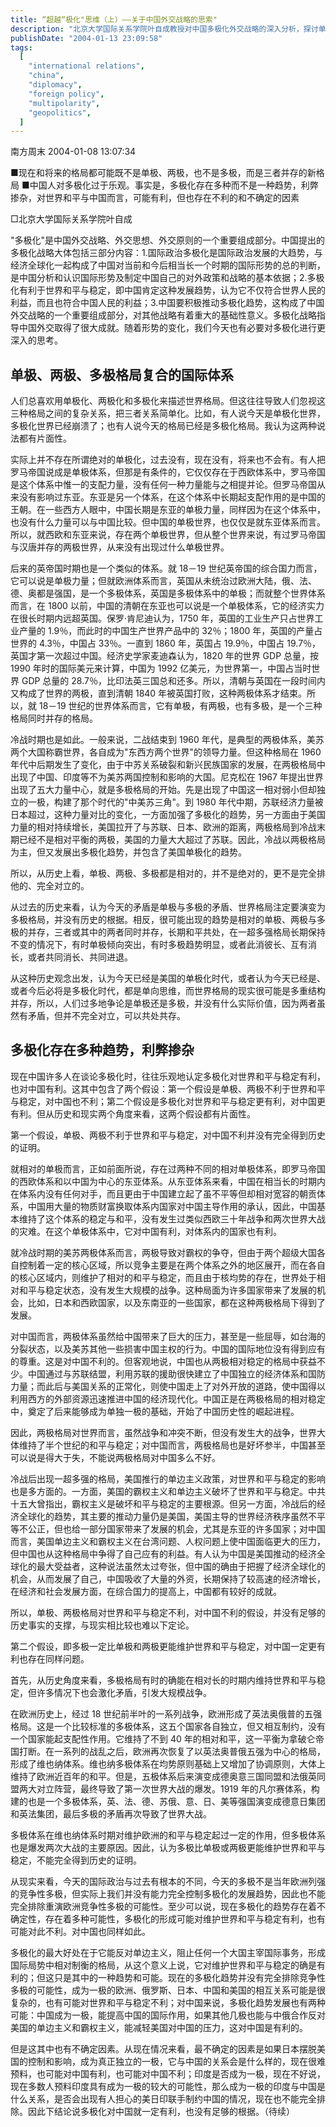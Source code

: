 ```yaml
---
title: “超越“极化"思维（上）——关于中国外交战略的思索"
description: "北京大学国际关系学院叶自成教授对中国多极化外交战略的深入分析，探讨单极、两极和多极格局的复合性，质疑多极化必然有利于世界和平与中国利益的假设。"
publishDate: "2004-01-13 23:09:58"
tags:
  [
    "international relations",
    "china",
    "diplomacy",
    "foreign policy",
    "multipolarity",
    "geopolitics",
  ]
---
```


南方周末 2004-01-08 13:07:34

■现在和将来的格局都可能既不是单极、两极，也不是多极，而是三者并存的新格局
■中国人对多极化过于乐观。事实是，多极化存在多种而不是一种趋势，利弊掺杂，对世界和平与中国而言，可能有利，但也存在不利的和不确定的因素

□北京大学国际关系学院叶自成

"多极化"是中国外交战略、外交思想、外交原则的一个重要组成部分。中国提出的多极化战略大体包括三部分内容：1.国际政治多极化是国际政治发展的大趋势，与经济全球化一起构成了中国对当前和今后相当长一个时期的国际形势的总的判断，是中国分析和认识国际形势及制定中国自己的对外政策和战略的基本依据；2.多极化有利于世界和平与稳定，即中国肯定这种发展趋势，认为它不仅符合世界人民的利益，而且也符合中国人民的利益；3.中国要积极推动多极化趋势，这构成了中国外交战略的一个重要组成部分，对其他战略有着重大的基础性意义。多极化战略指导中国外交取得了很大成就。随着形势的变化，我们今天也有必要对多极化进行更深入的思考。

## 单极、两极、多极格局复合的国际体系

人们总喜欢用单极化、两极化和多极化来描述世界格局。但这往往导致人们忽视这三种格局之间的复杂关系，把三者关系简单化。比如，有人说今天是单极化世界，多极化世界已经崩溃了；也有人说今天的格局已经是多极化格局。我认为这两种说法都有片面性。

实际上并不存在所谓绝对的单极化，过去没有，现在没有，将来也不会有。有人把罗马帝国说成是单极体系，但那是有条件的，它仅仅存在于西欧体系中，罗马帝国是这个体系中惟一的支配力量，没有任何一种力量能与之相提并论。但罗马帝国从来没有影响过东亚。东亚是另一个体系，在这个体系中长期起支配作用的是中国的王朝。在一些西方人眼中，中国长期是东亚的单极力量，同样因为在这个体系中，也没有什么力量可以与中国比较。但中国的单极世界，也仅仅是就东亚体系而言。所以，就西欧和东亚来说，存在两个单极世界，但从整个世界来说，有过罗马帝国与汉唐并存的两极世界，从来没有出现过什么单极世界。

后来的英帝国时期也是一个类似的体系。就 18－19 世纪英帝国的综合国力而言，它可以说是单极力量；但就欧洲体系而言，英国从未统治过欧洲大陆，俄、法、德、奥都是强国，是一个多极体系，英国是多极体系中的单极；而就整个世界体系而言，在 1800 以前，中国的清朝在东亚也可以说是一个单极体系，它的经济实力在很长时期内远超英国。保罗·肯尼迪认为，1750 年，英国的工业生产只占世界工业产量的 1.9％，而此时的中国生产世界产品中的 32％；1800 年，英国的产量占世界的 4.3％，中国占 33％。一直到 1860 年，英国占 19.9％，中国占 19.7％，英国才第一次超过中国。经济史学家麦迪森认为，1820 年的世界 GDP 总量，按 1990 年时的国际美元来计算，中国为 1992 亿美元，为世界第一，中国占当时世界 GDP 总量的 28.7％，比印法英三国总和还多。所以，清朝与英国在一段时间内又构成了世界的两极，直到清朝 1840 年被英国打败，这种两极体系才结束。所以，就 18－19 世纪的世界体系而言，它有单极，有两极，也有多极，是一个三种格局同时并存的格局。

冷战时期也是如此。一般来说，二战结束到 1960 年代，是典型的两极体系，美苏两个大国称霸世界，各自成为"东西方两个世界"的领导力量。但这种格局在 1960 年代中后期发生了变化，由于中苏关系破裂和新兴民族国家的发展，在两极格局中出现了中国、印度等不为美苏两国控制和影响的大国。尼克松在 1967 年提出世界出现了五大力量中心，就是多极格局的开始。先是出现了中国这一相对弱小但却独立的一极，构建了那个时代的"中美苏三角"。到 1980 年代中期，苏联经济力量被日本超过，这种力量对比的变化，一方面加强了多极化的趋势，另一方面由于美国力量的相对持续增长，美国拉开了与苏联、日本、欧洲的距离，两极格局到冷战末期已经不是相对平衡的两极，美国的力量大大超过了苏联。因此，冷战以两极格局为主，但又发展出多极化趋势，并包含了美国单极化的趋势。

所以，从历史上看，单极、两极、多极都是相对的，并不是绝对的，更不是完全排他的、完全对立的。

从过去的历史来看，认为今天的矛盾是单极与多极的矛盾、世界格局注定要演变为多极格局，并没有历史的根据。相反，很可能出现的趋势是相对的单极、两极与多极的并存，三者或其中的两者同时并存，长期和平共处，在一超多强格局长期保持不变的情况下，有时单极倾向突出，有时多极趋势明显，或者此消彼长、互有消长，或者共同消长、共同进退。

从这种历史观念出发，认为今天已经是美国的单极化时代，或者认为今天已经是、或者今后必将是多极化时代，都是单向思维，而世界格局的现实很可能是多重结构并存，所以，人们过多地争论是单极还是多极，并没有什么实际价值，因为两者虽然有矛盾，但并不完全对立，可以共处共存。

## 多极化存在多种趋势，利弊掺杂

现在中国许多人在谈论多极化时，往往乐观地认定多极化对世界和平与稳定有利，也对中国有利。这其中包含了两个假设：第一个假设是单极、两极不利于世界和平与稳定，对中国也不利；第二个假设是多极化对世界和平与稳定更有利，对中国更有利。但从历史和现实两个角度来看，这两个假设都有片面性。

第一个假设，单极、两极不利于世界和平与稳定，对中国不利并没有完全得到历史的证明。

就相对的单极而言，正如前面所说，存在过两种不同的相对单极体系，即罗马帝国的西欧体系和以中国为中心的东亚体系。从东亚体系来看，中国在相当长的时期内在体系内没有任何对手，而且更由于中国建立起了虽不平等但却相对宽容的朝贡体系，中国用大量的物质财富换取体系内国家对中国主导作用的承认，因此，中国基本维持了这个体系的稳定与和平，没有发生过类似西欧三十年战争和两次世界大战的灾难。在这个单极体系中，它对中国有利，对体系内的国家也有利。

就冷战时期的美苏两极体系而言，两极导致对霸权的争夺，但由于两个超级大国各自控制着一定的核心区域，所以竞争主要是在两个体系之外的地区展开，而在各自的核心区域内，则维护了相对的和平与稳定，而且由于核均势的存在，世界处于相对和平与稳定状态，没有发生大规模的战争。这种局面为许多国家带来了发展的机会，比如，日本和西欧国家，以及东南亚的一些国家，都在这种两极格局下得到了发展。

对中国而言，两极体系虽然给中国带来了巨大的压力，甚至是一些屈辱，如台海的分裂状态，以及美苏其他一些损害中国主权的行为。中国的国际地位没有得到应有的尊重。这是对中国不利的。但客观地说，中国也从两极相对稳定的格局中获益不少。中国通过与苏联结盟，利用苏联的援助很快建立了中国独立的经济体系和国防力量；而此后与美国关系的正常化，则使中国走上了对外开放的道路，使中国得以利用西方的外部资源迅速推进中国的经济现代化。中国正是在两极格局的相对稳定中，奠定了后来能够成为单独一极的基础，开始了中国历史性的崛起进程。

因此，两极格局对世界而言，虽然战争和冲突不断，但没有发生大的战争，世界大体维持了半个世纪的和平与稳定；对中国而言，两极格局也是好坏参半，中国甚至可以说是得大于失，不能说两极格局对中国多么不好。

冷战后出现一超多强的格局，美国推行的单边主义政策，对世界和平与稳定的影响也是多方面的。一方面，美国的霸权主义和单边主义破坏了世界和平与稳定。中共十五大曾指出，霸权主义是破坏和平与稳定的主要根源。但另一方面，冷战后的经济全球化的趋势，其主要的推动力量仍是美国，美国主导的世界经济秩序虽然不平等不公正，但也给一部分国家带来了发展的机会，尤其是东亚的许多国家；对中国而言，美国单边主义和霸权主义在台湾问题、人权问题上使中国面临更大的压力，但中国也从这种格局中争得了自己应有的利益。有人认为中国是美国推动的经济全球化的最大受益者，这种说法虽然太过夸张，但中国的确由于把握了经济全球化的机会，从而发展了自己，中国吸收了大量的外资，长期保持了较高速的经济增长，在经济和社会发展方面，在综合国力的提高上，中国都有较好的成就。

所以，单极、两极格局对世界和平与稳定不利，对中国不利的假设，并没有足够的历史事实的支撑，与现实相比较也难以下定论。

第二个假设，即多极一定比单极和两极更能维护世界和平与稳定，对中国一定更有利也存在同样问题。

首先，从历史角度来看，多极格局有时的确能在相对长的时期内维持世界和平与稳定，但许多情况下也会激化矛盾，引发大规模战争。

在欧洲历史上，经过 18 世纪前半叶的一系列战争，欧洲形成了英法奥俄普的五强格局。这是一个比较标准的多极体系，这五个国家各自独立，但又相互制约，没有一个国家能起支配性作用。它维持了不到 40 年的相对和平，这一平衡为拿破仑帝国打断。在一系列的战乱之后，欧洲再次恢复了以英法奥普俄五强为中心的格局，形成了维也纳体系。维也纳多极体系在均势原则基础上又增加了协调原则，大体上维持了欧洲近百年的和平。但是，五极体系后来演变成德奥意三国同盟和法俄英同盟两大对立阵营，最终导致了第一次世界大战的爆发。1919 年的凡尔赛体系，构建的也是一个多极体系，英、法、德、苏俄、意、日、美等强国演变成德意日集团和英法集团，最后多极的矛盾再次导致了世界大战。

多极体系在维也纳体系时期对维护欧洲的和平与稳定起过一定的作用，但多极体系也是爆发两次大战的主要原因。因此，认为多极比单极或两极更能维护世界和平与稳定，不能完全得到历史的证明。

从现实来看，今天的国际政治与过去有根本的不同，今天的多极不是当年欧洲列强的竞争性多极，但实际上我们并没有能力完全控制多极化的发展趋势，因此也不能完全排除重演欧洲竞争性多极的可能性。至少可以说，现在多极化的趋势存在着不确定性，存在着多种可能性，多极化的形成可能对维护世界和平与稳定有利，也有可能对此不利。对中国也同样如此。

多极化的最大好处在于它能反对单边主义，阻止任何一个大国主宰国际事务，形成国际局势中相对制衡的格局，从这个意义上说，它对维护世界和平与稳定的确是有利的；但这只是其中的一种趋势和可能。现在的多极化趋势并没有完全排除竞争性多极的可能性，成为一极的欧洲、俄罗斯、日本、中国和美国的相互关系可能是很复杂的，也有可能对世界和平与稳定不利；对中国来说，多极化趋势发展也有两种可能：中国成为一极，能提高中国的国际作用，如果其他几极也能与中俄合作反对美国的单边主义和霸权主义，能减轻美国对中国的压力，这对中国是有利的。

但是这其中也有不确定因素。从现在情况来看，最不确定的因素是如果日本摆脱美国的控制和影响，成为真正独立的一极，它与中国的关系会是什么样的，现在很难预料，也可能对中国有利，也可能对中国不利；印度是否成为一极，现在不好说，现在多数人预料印度具有成为一极的较大的可能性，那么成为一极的印度与中国是什么关系，是否会出现有人担心的美日印联手制约中国的情况，现在也不能完全排除。因此下结论说多极化对中国就一定有利，也没有足够的根据。（待续）
